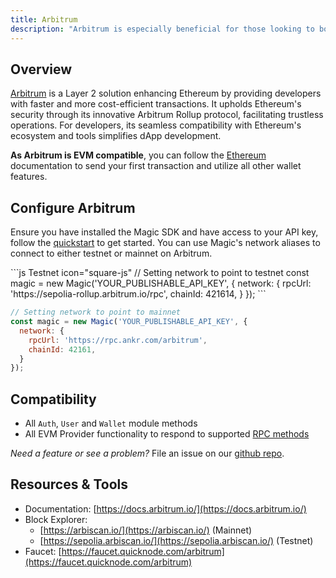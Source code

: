 ---
title: Arbitrum
description: "Arbitrum is especially beneficial for those looking to boost performance while maintaining the decentralized principles of Ethereum."
---

## Overview

[Arbitrum](https://arbitrum.io/rollup) is a Layer 2 solution enhancing Ethereum by providing developers with faster and more cost-efficient transactions. It upholds Ethereum's security through its innovative Arbitrum Rollup protocol, facilitating trustless operations. For developers, its seamless compatibility with Ethereum's ecosystem and tools simplifies dApp development.

**As Arbitrum is EVM compatible**, you can follow the [Ethereum](/docs/embedded-wallet/blockchains/ethereum/javascript) documentation to send your first transaction and utilize all other wallet features.

## Configure Arbitrum

Ensure you have installed the Magic SDK and have access to your API key, follow the [quickstart](/docs/embedded-wallet/quickstart/overview) to get started. You can use Magic's network aliases to connect to either testnet or mainnet on Arbitrum.

<CodeGroup>
```js Testnet icon="square-js"
// Setting network to point to testnet
const magic = new Magic('YOUR_PUBLISHABLE_API_KEY', {
  network: {
    rpcUrl: 'https://sepolia-rollup.arbitrum.io/rpc',
    chainId: 421614,
  }
});
```

```js Mainnet icon="square-js"
// Setting network to point to mainnet
const magic = new Magic('YOUR_PUBLISHABLE_API_KEY', {
  network: {
    rpcUrl: 'https://rpc.ankr.com/arbitrum',
    chainId: 42161,
  }
});
```
</CodeGroup>

## Compatibility

- All `Auth`, `User` and `Wallet` module methods
- All EVM Provider functionality to respond to supported [RPC methods](/docs/embedded-wallet/api/client-side-sdks/web#evm-rpc-methods)

_Need a feature or see a problem?_ File an issue on our [github repo](https://github.com/magiclabs/magic-js).

## Resources & Tools

- Documentation: [https://docs.arbitrum.io/](https://docs.arbitrum.io/)
- Block Explorer:
  - [https://arbiscan.io/](https://arbiscan.io/) (Mainnet)
  - [https://sepolia.arbiscan.io/](https://sepolia.arbiscan.io/) (Testnet)
- Faucet: [https://faucet.quicknode.com/arbitrum](https://faucet.quicknode.com/arbitrum)

